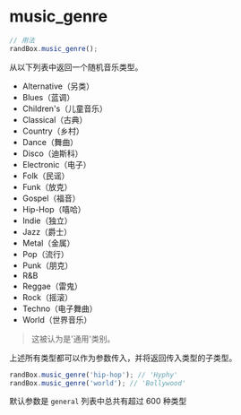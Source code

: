 # music_genre

```js
// 用法
randBox.music_genre();
```

从以下列表中返回一个随机音乐类型。

* Alternative（另类）
* Blues（蓝调）
* Children's（儿童音乐）
* Classical（古典）
* Country（乡村）
* Dance（舞曲）
* Disco（迪斯科）
* Electronic（电子）
* Folk（民谣）
* Funk（放克）
* Gospel（福音）
* Hip-Hop（嘻哈）
* Indie（独立）
* Jazz（爵士）
* Metal（金属）
* Pop（流行）
* Punk（朋克）
* R&B
* Reggae（雷鬼）
* Rock（摇滚）
* Techno（电子舞曲）
* World（世界音乐）

> 这被认为是'通用'类别。

上述所有类型都可以作为参数传入，并将返回传入类型的子类型。

```js
randBox.music_genre('hip-hop'); // 'Hyphy'
randBox.music_genre('world'); // 'Bollywood'
```

默认参数是 `general`
列表中总共有超过 600 种类型
